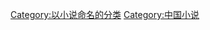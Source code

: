 {{Wikipedia category|hidden=yes|container=yes}}
{{Eponymous category}}
[[Category:以小说命名的分类|Category:以小说命名的分类]]
[[Category:中国小说|Category:中国小说]]